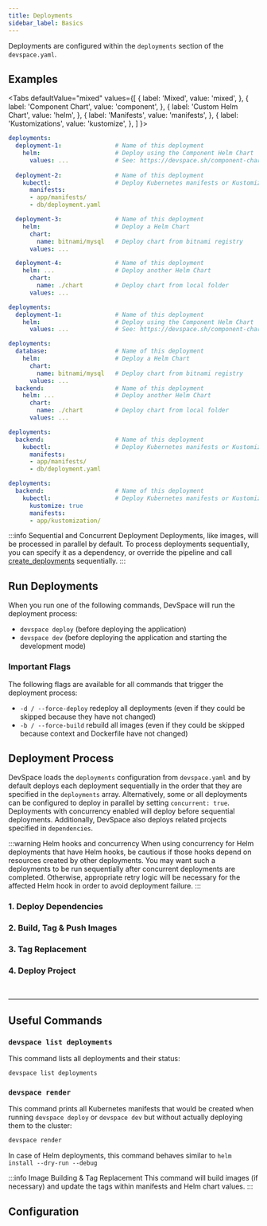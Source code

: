```yaml
---
title: Deployments
sidebar_label: Basics
---
```



Deployments are configured within the `deployments` section of the `devspace.yaml`.

## Examples

<Tabs
  defaultValue="mixed"
  values={[
    { label: 'Mixed', value: 'mixed', },
    { label: 'Component Chart', value: 'component', },
    { label: 'Custom Helm Chart', value: 'helm', },
    { label: 'Manifests', value: 'manifests', },
    { label: 'Kustomizations', value: 'kustomize', },
  ]
}>
<TabItem value="mixed">

```yaml
deployments:
  deployment-1:               # Name of this deployment
    helm:                     # Deploy using the Component Helm Chart
      values: ...             # See: https://devspace.sh/component-chart/docs/introduction
  
  deployment-2:               # Name of this deployment
    kubectl:                  # Deploy Kubernetes manifests or Kustomizations
      manifests:
      - app/manifests/
      - db/deployment.yaml

  deployment-3:               # Name of this deployment
    helm:                     # Deploy a Helm Chart
      chart:
        name: bitnami/mysql   # Deploy chart from bitnami registry
      values: ...

  deployment-4:               # Name of this deployment
    helm: ...                 # Deploy another Helm Chart
      chart:
        name: ./chart         # Deploy chart from local folder
      values: ...
```

</TabItem>
<TabItem value="component">

```yaml
deployments:
  deployment-1:               # Name of this deployment
    helm:                     # Deploy using the Component Helm Chart
      values: ...             # See: https://devspace.sh/component-chart/docs/introduction
```

</TabItem>
<TabItem value="helm">

```yaml
deployments:
  database:                   # Name of this deployment
    helm:                     # Deploy a Helm Chart
      chart:
        name: bitnami/mysql   # Deploy chart from bitnami registry
      values: ...
  backend:                    # Name of this deployment
    helm: ...                 # Deploy another Helm Chart
      chart:
        name: ./chart         # Deploy chart from local folder
      values: ...
```

</TabItem>
<TabItem value="manifests">

```yaml
deployments:
  backend:                    # Name of this deployment
    kubectl:                  # Deploy Kubernetes manifests or Kustomizations
      manifests:
      - app/manifests/
      - db/deployment.yaml
```

</TabItem>
<TabItem value="kustomize">

```yaml
deployments:
  backend:                    # Name of this deployment
    kubectl:                  # Deploy Kubernetes manifests or Kustomizations
      kustomize: true
      manifests:
      - app/kustomization/
```

</TabItem>
</Tabs>

:::info Sequential and Concurrent Deployment
Deployments, like images, will be processed in parallel by default. To process deployments sequentially, you can specify it as a dependency, or override the pipeline and call [create_deployments](../../configuration/functions/index.mdx#create_deployments) sequentially.
:::

## Run Deployments
When you run one of the following commands, DevSpace will run the deployment process:
- `devspace deploy` (before deploying the application)
- `devspace dev` (before deploying the application and starting the development mode)

### Important Flags
The following flags are available for all commands that trigger the deployment process:
- `-d / --force-deploy` redeploy all deployments (even if they could be skipped because they have not changed)
- `-b / --force-build` rebuild all images (even if they could be skipped because context and Dockerfile have not changed)


## Deployment Process
DevSpace loads the `deployments` configuration from `devspace.yaml` and by default deploys each deployment sequentially in the order that they are specified in the `deployments` array. Alternatively, some or all deployments can be configured to deploy in parallel by setting `concurrent: true`. Deployments with concurrency enabled will deploy before sequential deployments. Additionally, DevSpace also deploys related projects specified in `dependencies`.

:::warning Helm hooks and concurrency
When using concurrency for Helm deployments that have Helm hooks, be cautious if those hooks depend on resources created by other deployments. You may want such a deployments to be run sequentially after concurrent deployments are completed. Otherwise, appropriate retry logic will be necessary for the affected Helm hook in order to avoid deployment failure.
:::

### 1. Deploy Dependencies

<FragmentWorkflowDeployDependencies/>


### 2. Build, Tag &amp; Push Images

<FragmentWorkflowBuildImages/>


### 3. Tag Replacement

<FragmentWorkflowReplaceTags/>


### 4. Deploy Project

<FragmentWorkflowDeployProject/>

<br/>

---

## Useful Commands

### `devspace list deployments`
This command lists all deployments and their status:
```bash
devspace list deployments
```

### `devspace render`
This command prints all Kubernetes manifests that would be created when running `devspace deploy` or `devspace dev` but without actually deploying them to the cluster:
```bash
devspace render
```
In case of Helm deployments, this command behaves similar to `helm install --dry-run --debug`

:::info Image Building & Tag Replacement
This command will build images (if necessary) and update the tags within manifests and Helm chart values.
:::


## Configuration

<ConfigPartialDeployments/>
